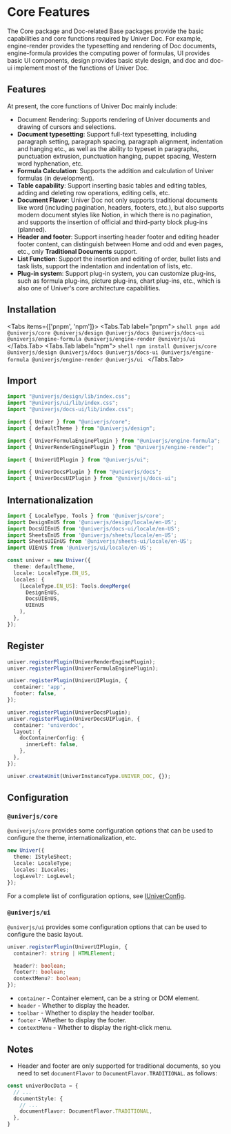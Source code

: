 
# Core Features

The Core package and Doc-related Base packages provide the basic capabilities and core functions required by Univer Doc. For example, engine-render provides the typesetting and rendering of Doc documents, engine-formula provides the computing power of formulas, UI provides basic UI components, design provides basic style design, and doc and doc-ui implement most of the functions of Univer Doc.

## Features

At present, the core functions of Univer Doc mainly include:

- Document Rendering: Supports rendering of Univer documents and drawing of cursors and selections.
- **Document typesetting**: Support full-text typesetting, including paragraph setting, paragraph spacing, paragraph alignment, indentation and hanging etc., as well as the ability to typeset in paragraphs, punctuation extrusion, punctuation hanging, puppet spacing, Western word hyphenation, etc.
- **Formula Calculation**: Supports the addition and calculation of Univer formulas (in development).
- **Table capability**: Support inserting basic tables and editing tables, adding and deleting row operations, editing cells, etc.
- **Document Flavor**: Univer Doc not only supports traditional documents like word (including pagination, headers, footers, etc.), but also supports modern document styles like Notion, in which there is no pagination, and supports the insertion of official and third-party block plug-ins (planned).
- **Header and footer**: Support inserting header footer and editing header footer content, can distinguish between Home and odd and even pages, etc., only **Traditional Documents** support.
- **List Function**: Support the insertion and editing of order, bullet lists and task lists, support the indentation and indentation of lists, etc.
- **Plug-in system**: Support plug-in system, you can customize plug-ins, such as formula plug-ins, picture plug-ins, chart plug-ins, etc., which is also one of Univer's core architecture capabilities.

## Installation

<Tabs items={['pnpm', 'npm']}>
  <Tabs.Tab label="pnpm">
    ```shell
    pnpm add @univerjs/core @univerjs/design @univerjs/docs @univerjs/docs-ui @univerjs/engine-formula @univerjs/engine-render @univerjs/ui
    ```
  </Tabs.Tab>
  <Tabs.Tab label="npm">
    ```shell
    npm install @univerjs/core @univerjs/design @univerjs/docs @univerjs/docs-ui @univerjs/engine-formula @univerjs/engine-render @univerjs/ui
    ```
  </Tabs.Tab>
</Tabs>

## Import

```typescript
import "@univerjs/design/lib/index.css";
import "@univerjs/ui/lib/index.css";
import "@univerjs/docs-ui/lib/index.css";

import { Univer } from "@univerjs/core";
import { defaultTheme } from "@univerjs/design";

import { UniverFormulaEnginePlugin } from "@univerjs/engine-formula";
import { UniverRenderEnginePlugin } from "@univerjs/engine-render";

import { UniverUIPlugin } from "@univerjs/ui";

import { UniverDocsPlugin } from "@univerjs/docs";
import { UniverDocsUIPlugin } from "@univerjs/docs-ui";
```

## Internationalization

```typescript
import { LocaleType, Tools } from '@univerjs/core';
import DesignEnUS from '@univerjs/design/locale/en-US';
import DocsUIEnUS from '@univerjs/docs-ui/locale/en-US';
import SheetsEnUS from '@univerjs/sheets/locale/en-US';
import SheetsUIEnUS from '@univerjs/sheets-ui/locale/en-US';
import UIEnUS from '@univerjs/ui/locale/en-US';

const univer = new Univer({
  theme: defaultTheme,
  locale: LocaleType.EN_US,
  locales: {
    [LocaleType.EN_US]: Tools.deepMerge(
      DesignEnUS,
      DocsUIEnUS,
      UIEnUS
    ),
  },
});
```

## Register

```typescript
univer.registerPlugin(UniverRenderEnginePlugin);
univer.registerPlugin(UniverFormulaEnginePlugin);

univer.registerPlugin(UniverUIPlugin, {
  container: 'app',
  footer: false,
});

univer.registerPlugin(UniverDocsPlugin);
univer.registerPlugin(UniverDocsUIPlugin, {
  container: 'univerdoc',
  layout: {
    docContainerConfig: {
      innerLeft: false,
    },
  },
});

univer.createUnit(UniverInstanceType.UNIVER_DOC, {});
```

## Configuration

### `@univerjs/core`

`@univerjs/core` provides some configuration options that can be used to configure the theme, internationalization, etc.

```typescript
new Univer({
  theme: IStyleSheet;
  locale: LocaleType;
  locales: ILocales;
  logLevel?: LogLevel;
});
```

For a complete list of configuration options, see [IUniverConfig](https://github.com/dream-num/univer/blob/dev/packages/core/src/univer.ts#L57-L63).

### `@univerjs/ui`

`@univerjs/ui` provides some configuration options that can be used to configure the basic layout.

```typescript
univer.registerPlugin(UniverUIPlugin, {
  container?: string | HTMLElement;

  header?: boolean;
  footer?: boolean;
  contextMenu?: boolean;
});
```

* `container` - Container element, can be a string or DOM element.
* `header` - Whether to display the header.
* `toolbar` - Whether to display the header toolbar. <VersionBadge version="0.2.0+" />
* `footer` - Whether to display the footer.
* `contextMenu` - Whether to display the right-click menu.

## Notes

- Header and footer are only supported for traditional documents, so you need to set `documentFlavor` to `DocumentFlavor.TRADITIONAL`. as follows:

```typescript
const univerDocData = {
  // ...
  documentStyle: {
    // ...
    documentFlavor: DocumentFlavor.TRADITIONAL,
  },
}
```